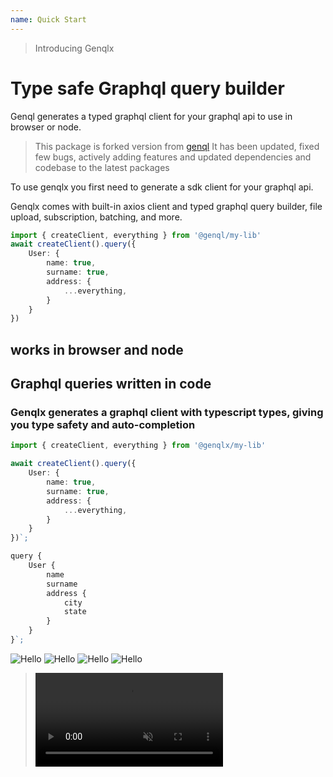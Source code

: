 ```yaml
---
name: Quick Start
---
```


> Introducing Genqlx
# Type safe Graphql query builder

Genql generates a typed graphql client for your graphql api to use in browser or node.

> This package is forked version from [genql](https://github.com/remorses/genql/)
> It has been updated, fixed few bugs, actively adding features and updated dependencies and codebase to the latest packages

To use genqlx you first need to generate a sdk client for your graphql api.

Genqlx comes with built-in axios client and typed graphql query builder, file upload, subscription, batching, and more.

```ts
import { createClient, everything } from '@genql/my-lib'
await createClient().query({
    User: {
        name: true,
        surname: true,
        address: {
            ...everything,
        }
    }
})
```
## works in browser and node


## Graphql queries written in code

### Genqlx generates a graphql client with typescript types, giving you type safety and auto-completion

```ts
import { createClient, everything } from '@genqlx/my-lib'

await createClient().query({
    User: {
        name: true,
        surname: true,
        address: {
            ...everything,
        }
    }
})`;
```

```ts
query {
    User {
        name
        surname
        address {
            city
            state
        }
    }
}`;
```

![Hello](../apollo-logo.svg)
![Hello](../nextjs-logo.svg)
![Hello](../nextjs-logo.svg)
![Hello](../banner.jpg)

> <video loop autoPlay muted src="../completion.mp4" />
> <video loop autoPlay muted src="../validation.mp4" />


